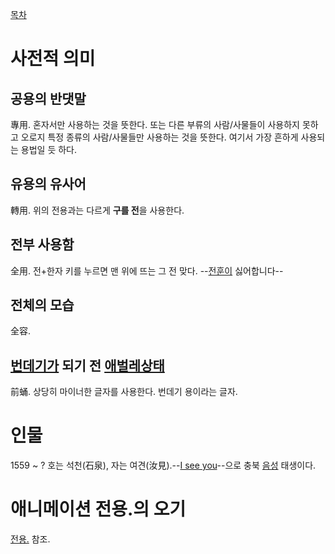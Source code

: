 [[목차]]
= 사전적 의미 =
== 공용의 반댓말 ==
專用. 혼자서만 사용하는 것을 뜻한다. 또는 다른 부류의 사람/사물들이 사용하지 못하고 오로지 특정 종류의 사람/사물들만 사용하는 것을 뜻한다. 여기서 가장 흔하게 사용되는 용법일 듯 하다.

== 유용의 유사어 ==
轉用. 위의 전용과는 다르게 '''구를 전'''을 사용한다.

== 전부 사용함 ==
全用. 전+한자 키를 누르면 맨 위에 뜨는 그 전 맞다. --[[전훈]]이 싫어합니다--

== 전체의 모습 ==
全容.

== [[번데기]]가 되기 전 [[애벌레]]상태 ==
前蛹. 상당히 마이너한 글자를 사용한다. 번데기 용이라는 글자.

= 인물 =
1559 ~ ?
호는 석천(石泉), 자는 여견(汝見).--[[나비족|I see you]]--으로 충북 [[음성]] 태생이다. 

= 애니메이션 전용.의 오기 =
[[전용.]] 참조. 
